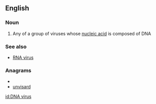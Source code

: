 ==English==

===Noun===
{{wikipedia}}
{{en-noun|sg=[[DNA]] [[virus]]|es}}

# Any of a group of viruses whose [[nucleic acid]] is composed of DNA

===See also===
*[[RNA virus]]

===Anagrams===
* {{alphagram|adinrsuv}}
* [[unvisard#English|unvisard]]


[[id:DNA virus]]